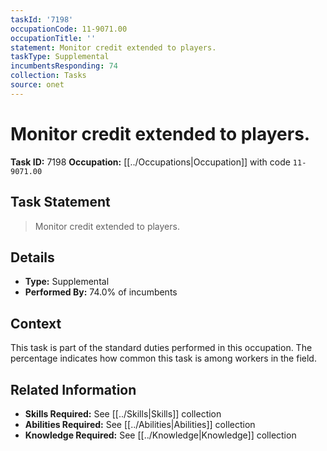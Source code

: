 ```yaml
---
taskId: '7198'
occupationCode: 11-9071.00
occupationTitle: ''
statement: Monitor credit extended to players.
taskType: Supplemental
incumbentsResponding: 74
collection: Tasks
source: onet
---
```

# Monitor credit extended to players.

**Task ID:** 7198
**Occupation:** [[../Occupations|Occupation]] with code `11-9071.00`

## Task Statement

> Monitor credit extended to players.

## Details

- **Type:** Supplemental
- **Performed By:** 74.0% of incumbents

## Context

This task is part of the standard duties performed in this occupation. The percentage indicates how common this task is among workers in the field.

## Related Information

- **Skills Required:** See [[../Skills|Skills]] collection
- **Abilities Required:** See [[../Abilities|Abilities]] collection
- **Knowledge Required:** See [[../Knowledge|Knowledge]] collection
